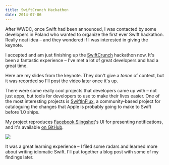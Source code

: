 ```yaml
---
title: SwiftCrunch Hackathon
date: 2014-07-06
---
```



After WWDC, once Swift had been announced, I was contacted by some developers in Poland who wanted to organize the first ever Swift hackathon. Really neat idea – and they wondered if I was interested in giving the keynote.


I accepted and am just finishing up the [SwiftCrunch](http://swiftcrunch.com) hackathon now. It's been a fantastic experience – I've met a lot of great developers and had a great time.

Here are my slides from the keynote. They don't give a _tonne_ of context, but it was recorded so I'll post the video later once it's up.

<script async class="speakerdeck-embed" data-id="7150b350e5fe01314f761288f3080752" data-ratio="1.77777777777778" src="//speakerdeck.com/assets/embed.js"></script>

There were some really cool projects that developers came up with – not just apps, but tools for developers to use to make their lives easier. One of the most interesting projects is [SwiftInFlux](https://github.com/ksm/SwiftInFlux), a community-based project for cataloguing the changes that Apple is probably going to make to Swift before 1.0 ships.

My project reproduces [Facebook Slingshot](https://itunes.apple.com/ca/app/slingshot/id878681557?mt=8)'s UI for presenting notifications, and it's available [on GitHub](https://github.com/AshFurrow/ModalNotificationController).

 ![](./37F72982F8A44987B6BA09D5940CB58C.gif)

It was a great learning experience – I filed some radars and learned more about writing idiomatic Swift. I'll put together a blog post with some of my findings later.


  